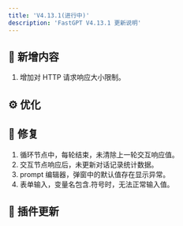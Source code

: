 ```yaml
---
title: 'V4.13.1(进行中)'
description: 'FastGPT V4.13.1 更新说明'
---
```




## 🚀 新增内容

1. 增加对 HTTP 请求响应大小限制。

## ⚙️ 优化


## 🐛 修复

1. 循环节点中，每轮结束，未清除上一轮交互响应值。
2. 交互节点响应后，未更新对话记录统计数据。
3. prompt 编辑器，弹窗中的默认值存在显示异常。
4. 表单输入，变量名包含.符号时，无法正常输入值。

## 🔨 插件更新


